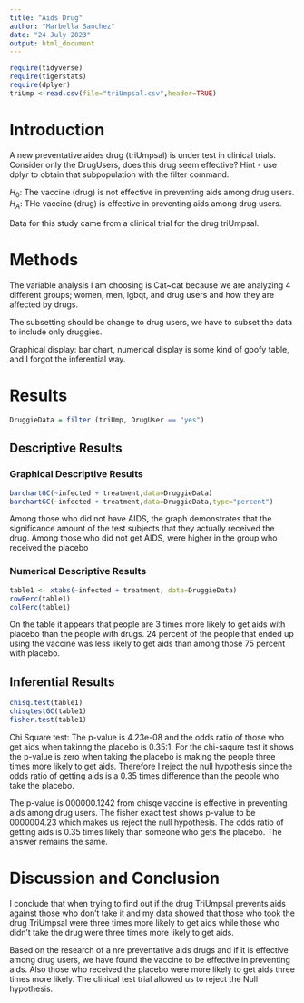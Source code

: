 ```yaml
---
title: "Aids Drug"
author: "Marbella Sanchez"
date: "24 July 2023"
output: html_document
---
```


```r
require(tidyverse)
require(tigerstats)
require(dplyer)
triUmp <-read.csv(file="triUmpsal.csv",header=TRUE)
```

# Introduction

<!--In this section you explain what you are trying to show.  Where did the data come from?  What is the research or other question you are trying to answer?.  If you skimp in this section expect to be marked down in your grade. Paint a picture of the project a couple of paragraphs is expected!-->

A new  preventative aides drug (triUmpsal) is under test in clinical trials. Consider only the DrugUsers, does this drug seem effective?  Hint - use dplyr to obtain that subpopulation with the filter command. 

$H_0$: The vaccine (drug) is not effective in preventing aids among drug users.  
$H_A$: THe vaccine (drug) is effective in preventing aids among drug users. 

Data for this study came from a clinical trial for the drug triUmpsal. 

# Methods

<!--Decide on your methods:  use "variable analysis" or other appropriate descriptors.  Make sure to choose at least one graphical method and at least one numerical method. Discuss what data manipulations may be needed for example subsetting or other binning procedures and what sort of graphical displays and inferential tools will be used!-->

The variable analysis I am choosing is Cat~cat because we are analyzing 4 different groups; women, men, lgbqt, and drug users and how they are affected by drugs. 

The subsetting should be change to drug users, we have to subset the data to include only druggies. 

Graphical display: bar chart, numerical display is some kind of goofy table, and I forgot the inferential way. 

# Results 

<!--Divide this section into two sub-sections:  One for your descriptive  results and one for your inferential results.!-->

```r
DruggieData = filter (triUmp, DrugUser == "yes") 
```

## Descriptive Results


### Graphical Descriptive Results

<!--Graphical results here.  Make sure to show your code.  Provide appropriate labels for axes, giving units if possible, and provide a good title for the graph, too.  Use the graphical results to describe the patterns if any that exist in the data as focused toward the research question. Bottom line is to explain the features of the graph that are relevant to conforming or departing to what is expected by your null hypothesis !-->

```r
barchartGC(~infected + treatment,data=DruggieData)
barchartGC(~infected + treatment,data=DruggieData,type="percent")
```

Among those who did not have AIDS, the graph demonstrates that the significance amount of the test subjects that they actually received the drug.
Among those who did not get AIDS, were higher in the group who received the
placebo

### Numerical Descriptive Results

```r
table1 <- xtabs(~infected + treatment, data=DruggieData)
rowPerc(table1)
colPerc(table1)
```
On the table it appears that people are 3 times more likely to get aids with placebo than the people with drugs. 24 percent of the people that ended up using the vaccine was less likely to get aids than among those 75 percent with placebo.

<!--Numerical results go here. Use the numerical results to describe the patterns if any that exist in the data as focused toward the research question!-->

## Inferential Results

<!--State hypothesis clearly.  Make sure your discussion of the inferential test covers all the aspects that the test output produces, such as test statistic, p-value etc.  Make a decision about the null hypothesis, explain the assumptions on which the selected test/procedure was based, and why the chosen procedure satisfys the assumptions and is appropriate to answer the research question!-->

```r
chisq.test(table1)
chisqtestGC(table1)
fisher.test(table1)
```

Chi Square test: The p-value is 4.23e-08 and the odds ratio of those who get aids when takinng the placebo is 0.35:1. For the chi-saqure test it shows the p-value is zero when taking the placebo is making the people three times more likely to get aids. Therefore I reject the null hypothesis since the odds ratio of getting aids is a 0.35 times difference than the people who take the placebo. 

The p-value is 000000.1242 from chisqe vaccine is effective in preventing aids among drug users. 
The fisher exact test shows p-value to be 0000004.23 which makes us reject the null hypothesis. The odds ratio of getting aids is 0.35 times likely than someone who gets the placebo. The answer remains the same.

# Discussion and Conclusion

<!--Discussion and conclusion here.  If you found a relationship be sure to consider whether the relationship occurs because one of the variavbles causes the other, or whether they perhasps are related for some other reason.  Watch the chapter 6 videos from the GeorgeTown videos collection.!-->

I conclude that when trying to find out if the drug TriUmpsal prevents aids against those who don't take it and my data showed that those who took the drug TriUmpsal were three times more likely to get aids while those who didn't take the drug were three times more likely to get aids. 

Based on the research of a nre preventative aids drugs and if it is effective among drug users, we have found the vaccine to be effective in preventing aids. Also those who received the placebo were more likely to get aids three times more likely. The clinical test trial allowed us to reject the Null hypothesis.